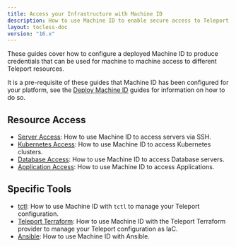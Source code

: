 ```yaml
---
title: Access your Infrastructure with Machine ID
description: How to use Machine ID to enable secure access to Teleport resources.
layout: tocless-doc
version: "16.x"
---
```


These guides cover how to configure a deployed Machine ID to produce credentials
that can be used for machine to machine access to different Teleport resources.

It is a pre-requisite of these guides that Machine ID has been configured for
your platform, see the [Deploy Machine ID](/docs/ver/16.x/machine-id/deployment) guides for information
on how to do so.

## Resource Access

- [Server Access](/docs/ver/16.x/machine-id/access-guides/ssh): How to use Machine ID to access servers via SSH.
- [Kubernetes Access](/docs/ver/16.x/machine-id/access-guides/kubernetes): How to use Machine ID to access Kubernetes clusters.
- [Database Access](/docs/ver/16.x/machine-id/access-guides/databases): How to use Machine ID to access Database servers.
- [Application Access](/docs/ver/16.x/machine-id/access-guides/applications): How to use Machine ID to access Applications.

## Specific Tools

- [tctl](/docs/ver/16.x/machine-id/access-guides/tctl): How to use Machine ID with `tctl` to manage your Teleport configuration.
- [Teleport Terraform](/docs/ver/16.x/machine-id/access-guides/terraform): How to use Machine ID with the Teleport Terraform provider to manage your Teleport configuration as IaC.
- [Ansible](/docs/ver/16.x/machine-id/access-guides/ansible): How to use Machine ID with Ansible.
